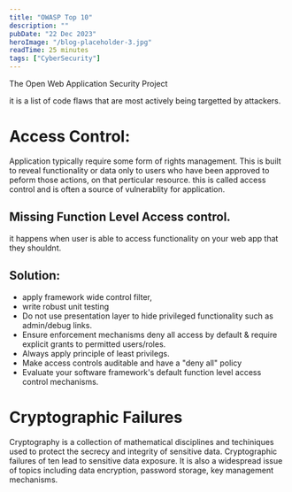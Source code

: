 ```yaml
---
title: "OWASP Top 10"
description: ""
pubDate: "22 Dec 2023"
heroImage: "/blog-placeholder-3.jpg"
readTime: 25 minutes
tags: ["CyberSecurity"]
---
```

The Open Web Application Security Project

it is a list of code flaws that are most actively being targetted by attackers. 

# Access Control:
Application typically require some form of rights management. This is built to reveal functionality or data only to users who have been approved to peform those actions, on that perticular resource.
this is called access control and is often a source of vulnerablity for application.

## Missing Function Level Access control.
it happens when user is able to access functionality on your web app that they shouldnt.

## Solution:
- apply framework wide control filter,
- write robust unit testing
- Do not use presentation layer to hide privileged functionality such as admin/debug links.
- Ensure enforcement mechanisms deny all access by default & require explicit grants to permitted users/roles.
- Always apply principle of least privilegs.
- Make access controls auditable and have a "deny all" policy
- Evaluate your software framework's default function level access control mechanisms.

# Cryptographic Failures
Cryptography is a collection of mathematical disciplines and techiniques used to protect the secrecy and integrity of sensitive data.
Cryptographic failures of ten lead to sensitive data exposure.
It is also a widespread issue of topics including data encryption, password storage, key management mechanisms.

